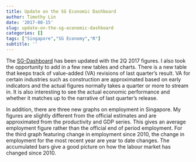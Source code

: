 ```yaml
---
title: Update on the SG Economic Dashboard
author: Timothy Lin
date: '2017-08-15'
slug: update-on-the-sg-economic-dashboard
categories: []
tags: ["Singapore","SG Economy","R"]
subtitle: ''
---
```


The [SG-Dashboard](https://timlrx.github.io/dashboard/sg-dashboard/) has been updated with the 2Q 2017 figures. I also took the opportunity to add in a few new tables and charts. There is a new table that keeps track of value-added (VA) revisions of last quarter's result. VA for certain industries such as construction are approximated based on early indicators and the actual figures normally takes a quarter or more to stream in. It is also interesting to see the actual economic performance and whether it matches up to the narrative of last quarter's release.

In addition, there are three new graphs on employment in Singapore. My figures are slightly different from the official estimates and are approximated from the productivity and GDP series. This gives an average employment figure rather than the official end of period employment. For the third graph featuring change in employment since 2010, the change in employment for the most recent year are year to date changes. The accumulated bars give a good picture on how the labour market has changed since 2010.